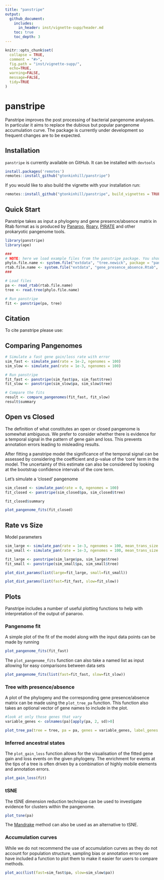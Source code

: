 ```yaml
---
title: "panstripe"
output: 
  github_document:
    includes:
      in_header: inst/vignette-supp/header.md
    toc: true
    toc_depth: 3
---
```


<!-- README.md is generated from README.Rmd. Please edit that file -->

```r
knitr::opts_chunk$set(
  collapse = TRUE,
  comment = "#>",
  fig.path = "inst/vignette-supp/",
  echo=TRUE, 
  warning=FALSE, 
  message=FALSE,
  tidy=TRUE
)
```

# panstripe

Panstripe improves the post processing of bacterial pangenome analyses. In particular it aims to replace the dubious but popular pangenome accumulation curve. The package is currently under development so frequent changes are to be expected.

## Installation

`panstripe` is currently available on GitHub. It can be installed with `devtools`

```r
install.packages('remotes')
remotes::install_github("gtonkinhill/panstripe")
```

If you would like to also build the vignette with your installation run:

```r
remotes::install_github("gtonkinhill/panstripe", build_vignettes = TRUE)
```

## Quick Start

Panstripe takes as input a phylogeny and gene presence/absence matrix in Rtab format as is produced by [Panaroo](https://gtonkinhill.github.io/panaroo/#/), [Roary](https://github.com/sanger-pathogens/Roary), [PIRATE](https://github.com/SionBayliss/PIRATE) and other prokaryotic pangenome tools.


```r
library(panstripe)
library(ape)

###
# NOTE: here we load example files from the panstripe package. You should replace these variables with the relevant paths to the files you are using.
phylo.file.name <- system.file("extdata", "tree.newick", package = "panstripe")
rtab.file.name <- system.file("extdata", "gene_presence_absence.Rtab", package = "panstripe")
###

# Load files
pa <- read_rtab(rtab.file.name)
tree <- read.tree(phylo.file.name)

# Run panstripe
fit <- panstripe(pa, tree)
```

## Citation

To cite panstripe please use:


## Comparing Pangenomes

```r
# Simulate a fast gene gain/loss rate with error
sim_fast <- simulate_pan(rate = 1e-2, ngenomes = 100)
sim_slow <- simulate_pan(rate = 1e-3, ngenomes = 100)

# Run panstripe
fit_fast <- panstripe(sim_fast$pa, sim_fast$tree)
fit_slow <- panstripe(sim_slow$pa, sim_slow$tree)

# Compare the fits
result <- compare_pangenomes(fit_fast, fit_slow)
result$summary
```

## Open vs Closed

The definition of what constitutes an open or closed pangenome is somewhat ambiguous. We prefer to consider whether there is evidence for a temporal signal in the pattern of gene gain and loss. This prevents annotation errors leading to misleading results. 

After fitting a panstripe model the significance of the temporal signal can be assessed by considering the coefficient and p-value of the 'core' term in the model. The uncertainty of this estimate can also be considered by looking at the bootstrap confidence intervals of the core term.

Let's simulate a 'closed' pangenome

```r
sim_closed <- simulate_pan(rate = 0, ngenomes = 100)
fit_closed <- panstripe(sim_closed$pa, sim_closed$tree)

fit_closed$summary
```

```r
plot_pangenome_fits(fit_closed)
```

## Rate vs Size

Model parameters

```r
sim_large <- simulate_pan(rate = 1e-3, ngenomes = 100, mean_trans_size = 10)
sim_small <- simulate_pan(rate = 1e-3, ngenomes = 100, mean_trans_size = 2)

fit_large <- panstripe(sim_large$pa, sim_large$tree)
fit_small <- panstripe(sim_small$pa, sim_small$tree)

plot_dist_params(list(large=fit_large, small=fit_small))
```

```r
plot_dist_params(list(fast=fit_fast, slow=fit_slow))
```

## Plots

Panstripe includes a number of useful plotting functions to help with interpretation of the output of panaroo.


### Pangenome fit

A simple plot of the fit of the model along with the input data points can be made by running

```r
plot_pangenome_fits(fit_fast)
```

The `plot_pangenome_fits` function can also take a named list as input allowing for easy comparisons between data sets

```r
plot_pangenome_fits(list(fast=fit_fast, slow=fit_slow))
```

### Tree with presence/absence

A plot of the phylogeny and the corresponding gene presence/absence matrix can be made using the `plot_tree_pa` function. This function also takes an optional vector of gene names to include in the plot.

```r
#look at only those genes that vary
variable_genes <- colnames(pa)[apply(pa, 2, sd)>0]

plot_tree_pa(tree = tree, pa = pa, genes = variable_genes, label_genes = FALSE, cols = 'black')
```


### Inferred ancestral states

The `plot_gain_loss` function allows for the visualisation of the fitted gene gain and loss events on the given phylogeny. The enrichment for events at the tips of a tree is often driven by a combination of highly mobile elements and annotation errors.

```r
plot_gain_loss(fit)
```

### tSNE

The tSNE dimension reduction technique can be used to investigate evidence for clusters within the pangenome. 

```r
plot_tsne(pa)
```

The [Mandrake](https://github.com/johnlees/mandrake) method can also be used as an alternative to tSNE.

### Accumulation curves

While we do not recommend the use of accumulation curves as they do not account for population structure, sampling bias or annotation errors we have included a function to plot them to make it easier for users to compare methods.

```r
plot_acc(list(fast=sim_fast$pa, slow=sim_slow$pa))
```


